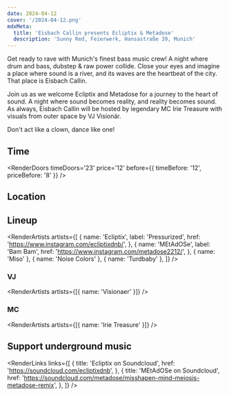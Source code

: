 ```yaml
---
date: 2024-04-12
cover: '/2024-04-12.png'
mdxMeta:
  title: 'Eisbach Callin presents Ecliptix & Metadose'
  description: 'Sunny Red, Feierwerk, Hansastraße 39, Munich'
---
```


Get ready to rave with Munich's finest bass music crew! A night where drum and bass, dubstep & raw power collide.
Close your eyes and imagine a place where sound is a river, and its waves are the heartbeat of the city. That place is Eisbach Callin. 

Join us as we welcome Ecliptix and Metadose for a journey to the heart of sound. A night where sound becomes reality, and reality becomes sound.
As always, Eisbach Callin will be hosted by legendary MC Irie Treasure with visuals from outer space by VJ Visionär.

Don't act like a clown, dance like one!

## Time

<RenderDoors
  timeDoors='23'
  price='12'
  before={{ timeBefore: '12', priceBefore: '8' }}
/>

## Location

<RenderLocation
  venueName='Sunny Red'
  address='Feierwerk Hansastr. 39'
  city='Munich'
  mapUrl='https://goo.gl/maps/mA8iv2XEHf7XfRLv7'
/>

## Lineup

<RenderArtists
  artists={[
    {
      name: 'Ecliptix',
      label: 'Pressurized',
      href: 'https://www.instagram.com/ecliptixdnb/',
    },
    {
      name: 'MEtAdOSe',
      label: 'Bam Bam',
      href: 'https://www.instagram.com/metadose2212/',
    },
    { name: 'Miso' },
    { name: 'Noise Colors' },
    { name: 'Turdbaby' },
  ]}
/>

### VJ

<RenderArtists artists={[{ name: 'Visionaer' }]} />

### MC

<RenderArtists artists={[{ name: 'Irie Treasure' }]} />

## Support underground music

<RenderLinks
  links={[
    {
      title: 'Ecliptix on Soundcloud',
      href: 'https://soundcloud.com/ecliptixdnb',
    },
    {
      title: 'MEtAdOSe on Soundcloud',
      href: 'https://soundcloud.com/metadose/misshapen-mind-meiosis-metadose-remix',
    },
  ]}
/>
